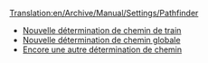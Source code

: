 [[Translation:en/Archive/Manual/Settings/Pathfinder]]


* [[fr/Archive/Manual/Settings/Nouvelle détermination de chemin de train|Nouvelle détermination de chemin de train]]
* [[fr/Archive/Manual/Settings/Nouvelle détermination de chemin globale|Nouvelle détermination de chemin globale]]
* [[fr/Archive/Manual/Settings/Encore une autre détermination de chemin|Encore une autre détermination de chemin]]

{{fr/Amorce}}